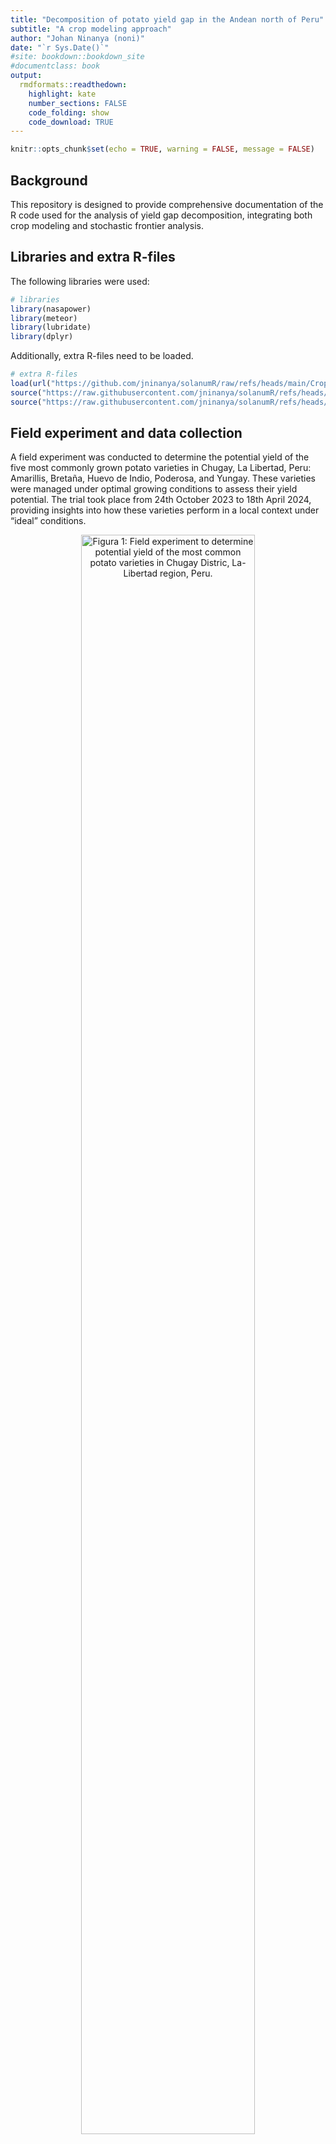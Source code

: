```yaml
---
title: "Decomposition of potato yield gap in the Andean north of Peru"
subtitle: "A crop modeling approach"
author: "Johan Ninanya (noni)"
date: "`r Sys.Date()`"
#site: bookdown::bookdown_site
#documentclass: book
output:
  rmdformats::readthedown:
    highlight: kate
    number_sections: FALSE
    code_folding: show
    code_download: TRUE
---
```


```r
knitr::opts_chunk$set(echo = TRUE, warning = FALSE, message = FALSE)
```

## Background

This repository is designed to provide comprehensive documentation of the R code used for the analysis of yield gap decomposition, integrating both crop modeling and stochastic frontier analysis.


## Libraries and extra R-files

The following libraries were used:

```r
# libraries
library(nasapower)
library(meteor)
library(lubridate)
library(dplyr)
```

Additionally, extra R-files need to be loaded. 

```r
# extra R-files
load(url("https://github.com/jninanya/solanumR/raw/refs/heads/main/CropParamsList.Rdata"))
source("https://raw.githubusercontent.com/jninanya/solanumR/refs/heads/main/thermalTime.R")
source("https://raw.githubusercontent.com/jninanya/solanumR/refs/heads/main/SolanumModel.R")

```


## Field experiment and data collection

A field experiment was conducted to determine the potential yield of the five most commonly grown potato varieties in Chugay, La Libertad, Peru: Amarillis, Bretaña, Huevo de Indio, Poderosa, and Yungay. These varieties were managed under optimal growing conditions to assess their yield potential. The trial took place from 24th October 2023 to 18th April 2024, providing insights into how these varieties perform in a local context under "ideal" conditions.

<!-- Figure 01 -->
<a id="Figure01"></a>
<div style="text-align:center;">
  ![**Figura 1:** Field experiment to determine potential yield of the most common potato varieties in Chugay Distric, La-Libertad region, Peru.](https://github.com/jninanya/Potato_Yield_Gap/blob/main/Figures/Field_experiment.png?raw=true){width=81%}
  <p style="margin-bottom: 10px;"></p> <!-- Add some space below the image caption -->
</div>

A total of five biomass evaluations were carried out, where the plant organs (leaf, stem, root, and tubers) were separated, every two weeks from the tuberization stage to harvest. Additionally, fifteen canopy cover evaluations were conducted from plant emergence to senescence, providing detailed data on the growth and development of the five potato varieties. The dataset related to this field experiment can be downloaded at https://doi.org/10.21223/JPA3NZ. 

### Biomass data
Lets see the harvest index, i.e., the ratio of tuber biomass over total biomass. Click on `code` to see the R chunk code for the canopy biomass data.

```r
#---------------------------------------------------------------
# SUMMARY OF BIOMASS DATA
#---------------------------------------------------------------
BD <- read.csv("https://github.com/jninanya/Potato_Yield_Gap/raw/refs/heads/main/Data/biomass_dataset.csv")
#head(BD)

# Constant to convert kg/plant to t/ha
k = (1/1000)*(1/(0.3*1))*(10000/1)*0.001

# Matter concentration of <organ> (MCX)
BD$MCL <- BD$sDLM/BD$sFLM      # L = leaf
BD$MCS <- BD$sDSM/BD$sFSM      # S = stem
BD$MCR <- BD$sDRM/BD$sFRM      # R = root
BD$MCT <- BD$sDTM/BD$sFTM      # T = tuber
BD$DMC <- BD$MCT                 

# Dry <organ> matter (DXM)
BD$DLM <- BD$FLM*BD$MCL
BD$DSM <- BD$FSM*BD$MCS
BD$DRM <- BD$FRM*BD$MCR
BD$DTM <- BD$FTM*BD$MCT

# Fresh <organ> yield (FXY)
BD$FLY <- BD$FLM*k
BD$FSY <- BD$FSM*k
BD$FRY <- BD$FRM*k
BD$FTY <- BD$FTM*k               

# Dry <organ> yield (DXY)
BD$DLY <- BD$DLM*k
BD$DSY <- BD$DSM*k
BD$DRY <- BD$DRM*k
BD$DTY <- BD$DTM*k

# Total dry matter (TDM) and harvest index (HI)
BD$TDM <- BD$DLY + BD$DSY + BD$DRY + BD$DTY
BD$HI <- BD$DTY/BD$TDM

# Summary: mean and standard error for HI
smrBD <- BD %>%
  group_by(CODE, EVAL, DAP) %>%
  summarise(DLY = mean(DLY, na.rm = TRUE),
            DSY = mean(DSY, na.rm = TRUE),
            DRY = mean(DRY, na.rm = TRUE),
            DTY = mean(DTY, na.rm = TRUE),
            FTY = mean(FTY, na.rm = TRUE),
            TDM = mean(TDM, na.rm = TRUE),
            DMC = mean(DMC, na.rm = TRUE),
            N = sum(!is.na(HI)),
            nd = n(),
            HI_mean = mean(HI, na.rm = TRUE),
            HI_se = sd(HI, na.rm = TRUE)/sqrt(N)
    )
smrBD <- as.data.frame(smrBD)

# Data frame for each variety
AMA <- smrBD[smrBD$CODE=="AMA",]
BRE <- smrBD[smrBD$CODE=="BRE",]
HUE <- smrBD[smrBD$CODE=="HUE",]
POD <- smrBD[smrBD$CODE=="POD",]
YUN <- smrBD[smrBD$CODE=="YUN",]

# General plot settings
par(oma    = c(4.5, 4.5, 0.5, 3),  # general margins
    mfrow  = c(1, 5),                # number of sub-figures
    mar    = c(0, 0, 0, 0),          # margins per sub-figure
    family = "serif",                # text family
    lwd    = 1.0,                    # line width
    las    = 1,                      # style of axis labels  
    pch    = 19,                     # plotting points
    cex    = 0.8
)

# Color and y-axis limits
pC <- c("blue","yellow","green","cyan","red") 
yL <- c(0,1) 

# Plot for Amarilis
with(AMA, plot(x=DAP, y=HI_mean, ylim=yL, col=pC[1], axes=FALSE, xlab="", ylab=""))
with(AMA, lines(x=DAP, y=HI_mean, lty=2, col=pC[1]))
box(); axis(2); axis(4, labels=FALSE);axis(1)
mtext(side=2, "Harvest Index", line=3, las=0)

# Plot for Bretana
with(BRE, plot(x=DAP, y=HI_mean, ylim=yL, col=pC[2], axes=FALSE, xlab="", ylab=""))
with(BRE, lines(x=DAP, y=HI_mean, lty=2, col=pC[2]))
box(); axis(2,labels=FALSE); axis(4, labels=FALSE);axis(1)

# Plot for 
with(HUE, plot(x=DAP, y=HI_mean, ylim=yL, col=pC[3], axes=FALSE, xlab="", ylab=""))
with(HUE, lines(x=DAP, y=HI_mean, lty=2, col=pC[3]))
box(); axis(2,labels=FALSE); axis(4, labels=FALSE);axis(1)
mtext(side=1, "Days after planting", line=3)

with(POD, plot(x=DAP, y=HI_mean, ylim=yL, col=pC[4], axes=FALSE, xlab="", ylab=""))
with(POD, lines(x=DAP, y=HI_mean, lty=2, col=pC[4]))
box(); axis(2,labels=FALSE); axis(4, labels=FALSE);axis(1)

with(YUN, plot(x=DAP, y=HI_mean, ylim=yL, col=pC[5], axes=FALSE, xlab="", ylab=""))
with(YUN, lines(x=DAP, y=HI_mean, lty=2, col=pC[5]))
box(); axis(2,labels=FALSE); axis(4);axis(1)

```

### Canopy cover data
Click on `code` to see the R chunk code for the canopy cover data.

```r
#---------------------------------------------------------------
# SUMMARY OF CANOPY COVER DATA
#---------------------------------------------------------------
CD <- read.csv("https://github.com/jninanya/Potato_Yield_Gap/raw/refs/heads/main/Data/canopy_cover_dataset.csv")
#head(CD)

# Summary by variety and evaluation
smrCD <- CD %>%
  group_by(CODE, DAP) %>%
  summarise(N = sum(!is.na(CC)),
            nd = n(),
            CC_mean = mean(CC, na.rm = TRUE),
            CC_se = sd(CC, na.rm = TRUE)/sqrt(N),
  )

smrCD <- as.data.frame(smrCD)

# Data frame for each variety
AMA <- smrCD[smrCD$CODE=="AMA",]
BRE <- smrCD[smrCD$CODE=="BRE",]
HUE <- smrCD[smrCD$CODE=="HUE",]
POD <- smrCD[smrCD$CODE=="POD",]
YUN <- smrCD[smrCD$CODE=="YUN",]

# General plot settings
par(oma    = c(4.5, 4.5, 0.5, 3),  # general margins
    mfrow  = c(1, 5),                # number of sub-figures
    mar    = c(0, 0, 0, 0),          # margins per sub-figure
    family = "serif",                # text family
    lwd    = 1.0,                    # line width
    las    = 1,                      # style of axis labels  
    pch    = 19,                     # plotting points
    cex    = 0.8
)

# Color and y-axis limits
pC <- c("blue","yellow","green","cyan","red") 
yL <- c(0,100) 

# Plot for Amarilis
with(AMA, plot(x=DAP, y=CC_mean, ylim=yL, col=pC[1], axes=FALSE, xlab="", ylab=""))
with(AMA, lines(x=DAP, y=CC_mean, lty=2, col=pC[1]))
box(); axis(2); axis(4, labels=FALSE);axis(1)
mtext(side=2, "Canopy cover (%)", line=3, las=0)

# Plot for Bretana
with(BRE, plot(x=DAP, y=CC_mean, ylim=yL, col=pC[2], axes=FALSE, xlab="", ylab=""))
with(BRE, lines(x=DAP, y=CC_mean, lty=2, col=pC[2]))
box(); axis(2,labels=FALSE); axis(4, labels=FALSE);axis(1)

# Plot for 
with(HUE, plot(x=DAP, y=CC_mean, ylim=yL, col=pC[3], axes=FALSE, xlab="", ylab=""))
with(HUE, lines(x=DAP, y=CC_mean, lty=2, col=pC[3]))
box(); axis(2,labels=FALSE); axis(4, labels=FALSE);axis(1)
mtext(side=1, "Days after planting", line=3)

with(POD, plot(x=DAP, y=CC_mean, ylim=yL, col=pC[4], axes=FALSE, xlab="", ylab=""))
with(POD, lines(x=DAP, y=CC_mean, lty=2, col=pC[4]))
box(); axis(2,labels=FALSE); axis(4, labels=FALSE);axis(1)

with(YUN, plot(x=DAP, y=CC_mean, ylim=yL, col=pC[5], axes=FALSE, xlab="", ylab=""))
with(YUN, lines(x=DAP, y=CC_mean, lty=2, col=pC[5]))
box(); axis(2,labels=FALSE); axis(4);axis(1)

```



```r


wvars <- c("T2M_MAX", "T2M_MIN", "ALLSKY_SFC_SW_DWN")
period <- c("2000-01-01", "2023-12-31")

# coordinates (lon, lat) of the Fultola location
FUL <- c(89.5262, 22.7088) 

# get daily data from NASA POWER 
wdata <- get_power(
  community = "ag",
  lonlat = FUL,
  pars = wvars,
  dates = period,
  temporal_api = "daily"
)

# change column names and photoperiod computation
colnames(wdata)[8:10] <- c("TMAX", "TMIN", "SRAD")
wdata$DATE <- wdata$YYYYMMDD
wdata$SUNSH <- photoperiod(wdata$DOY, wdata$LAT)

# CLIMATIC CONDITIONS FOR THE 2000-2020 PERIOD
# average wdata by DOY
smr_ave <- wdata[wdata$YEAR >= 2000 & wdata$YEAR <= 2020, ] %>%
  group_by(DOY) %>%
  summarise_at(c("TMAX", "TMIN", "SRAD"), mean, na.rm = TRUE)

# quantile 10
smr_q10 <- wdata[wdata$YEAR >= 2000 & wdata$YEAR <= 2020, ] %>%
  group_by(DOY) %>%
  summarise_at(c("TMAX", "TMIN", "SRAD"), quantile, probs = 0.10, na.rm = TRUE)

# quantile 90
smr_q90 <- wdata[wdata$YEAR >= 2000 & wdata$YEAR <= 2020, ] %>%
  group_by(DOY) %>%
  summarise_at(c("TMAX", "TMIN", "SRAD"), quantile, probs = 0.90, na.rm = TRUE)

# select DOY from 1 to 365 (DOY = 366 is not considered)
smr_ave <- smr_ave[1:365,]
smr_q10 <- smr_q10[1:365,]
smr_q90 <- smr_q90[1:365,]

```

Climatic condition show XX. Click on `code` to see the R chunk code for the plot below. 

```r
# general plot settings
par(oma    = c(2.5, 3.5, 0.5, 3.5),  # general margins
    mfrow  = c(1, 2),                # number of sub-figures
    mar    = c(0, 0.25, 0, 0.25),    # margins per sub-figure
    ps     = 10,                     # text font size
    family = "serif",                # text family
    lwd    = 1.0,                    # line width
    las    = 1,                      # style of axis labels  
    pch    = 20                      # plotting points
)

# x-axis tick marks and labels
x <- smr_ave$DOY
xtick <- c(15, 75, 136, 197, 259, 320)
xlabs <- c("JAN", "MAR", "MAY", "JUL", "SEP", "NOV")

# PLOT MINIMUM AND MAXIMUM TEMPERATURES
# create an empty plot
plot(x = 0, y = 0, xlim = c(1, 365), ylim = c(5, 45), xlab = "", ylab = "", 
     type = "l", axes = FALSE)
box()
axis(1, at = xtick,  labels = xlabs)
axis(2, las = 1)
mtext(side = 2, text = quote("Temperature (°C)"), 
      las = 0, line = 2.4, cex = 1.5)

# add minimum temperature to empty plot
polygon(c(x, rev(x)), c(smr_q90$TMIN, rev(smr_q10$TMIN)), col = "#ffb2b2")
lines(x, smr_ave$TMIN, col = "#FF0000", lwd = 2)
lines(x, smr_q10$TMIN, col = "#ffb2b2")
lines(x, smr_q90$TMIN, col = "#ffb2b2")

# add maximum temperature to empty plot
polygon(c(x, rev(x)), c(smr_q90$TMAX, rev(smr_q10$TMAX)), col = "#b2b2ff")
lines(x, smr_ave$TMAX, col = "#0000FF", lwd = 2)
lines(x, smr_q10$TMAX, col = "#b2b2ff")
lines(x, smr_q90$TMAX, col = "#b2b2ff")

# add legend
legend(x = "topright", legend = c("TMAX", "TMIN"), 
       col = c("#0000FF", "#FF0000"), lty = 1, cex = 0.8, lwd = 1.5)

# PLOT SOLAR RADIATION
# create an empty plot
plot(x = 0, y = 0, type = "l", xlim = c(1, 365), ylim = c(0, 30), 
     xlab = "", ylab = "", axes = FALSE)
box()
axis(1, at = xtick, labels = xlabs)
axis(4, las = 1)
mtext(side = 4, text = quote("Radiation (MJ m"^{-2}*")"), 
      las = 0, line = 2.4, cex = 1.5)

# add solar radiation data to empty plot
polygon(c(x, rev(x)), c(smr_q90$SRAD, rev(smr_q10$SRAD)), col = "#e8cfb4")
lines(x, smr_ave$SRAD, col = "#B45F06", lwd = 2)
lines(x, smr_q10$SRAD, col = "#e8cfb4")
lines(x, smr_q90$SRAD, col = "#e8cfb4")

# add legend
legend(x = "topright", legend = "SRAD", col = "#B45F06", 
       lty = 1, cex = 0.8, lwd = 1.5)

```

## Biass correction of weather data

```r
# data for model calibration
climate <- apply(smr_ave, 2, rep, 2)
climate <- as.data.frame(climate)

year1 = fromDoy(climate$DOY[1:365], 2021)
year2 = fromDoy(climate$DOY[366:730], 2022)

climate$day <- NULL
climate$month <- NULL
climate$year <- NULL
climate$day[1:365] <- day(year1)
climate$day[366:730] <- day(year2)
climate$month[1:365] <- month(year1)
climate$month[366:730] <- month(year2)
climate$year[1:365] <- year(year1)
climate$year[366:730] <- year(year2)

climate <- climate[,c("day", "month", "year", "DOY", "TMAX", "TMIN", "SRAD")]

```


## SOLANUM model calibration

The SOLANUM model has a tool called **Parameter Estimator** which translates expert knowledge about the crop phenology into the model parameters. This tool is based on allometric and heuristic methods that relate mathematical functions of the vegetative (canopy cover) and reproductive (tuber partitioning) crop growth with the parameters of the model. This tool is based on the following 3 principles:

* Use generic mathematical functions to describe either canopy cover or tuber formation, regardless of varieties or environmental conditions, but with specific parameters that vary depending on varieties.
* Apply numerical methods to estimate specific parameters by forcing the function to fit a minimum number of data points.
* The pre-defined minimum number of data points needed to fit the functions must be obtained from expert knowledge. This comprises sowing and harvest dates, day of emergence, day of the maximum canopy cover, maximum canopy cover index, day of physiological maturity, and day of tuber initiation.

More details about the Parameter Estimator tool can be found in [Harahagazwe et al. (2018)](#Harahagazwe-et-al-2018).

```r
y1 <- c("Distance between plants (cm)", "Distance between rows (cm)", "Planting date", "Emergency day (DAP)", "Tuber initiation onset (DAP)", "Time when plant reach its maximum canopy cover (DAP)", "Harvest day (DAP)", "Approximate value of the maximum canopy cover (fraction)", "Yield at 70 DAP (t/ha)", "Yield at harvest day (t/ha)", "Dry matter concentration (%)")
y2 <- c("25", "60", "11th November", "12", "35", "60", "90", "0.92", "28", "35", "22.50")
y3 <- c("25", "60", "11th November", "14", "35", "60", "90", "0.85", "25", "32", "21.54")

tb <- data.frame(y1, y2, y3)
colnames(tb) <- c("DESCRIPTION", "BARI-ALU72", "BARI-ALU78")

knitr::kable(tb, caption = "Table 1. Crop phenology information used as input to the SOLANUM Parameter Estimator tool for model calibration. DAP = Days after planting.")

```

<!-- Figure 01 -->
<a id="Figure01"></a>
<div style="text-align:center;">
  ![**Figura 1:** Parameter Estimator tool of the SOLANUM model.](https://github.com/jninanya/Ramirez-et-al-2024/blob/main/solanumR/Figures/Parameter-Estimator-Tool.png?raw=true){width=81%}
  <p style="margin-bottom: 10px;"></p> <!-- Add some space below the image caption -->
</div>

The Parameter Estimated tool was run with using information about crop phenology from literature (Mahmud et al. 2021, Islam et al. 2022) and from expert knowdledge (R. Ebna and H. Monower; personal comunication; 6 February 2024). Values of the crop parameters for both varieties were saved in `CropParamsList.Rdata`. Let's see them in the following R chunk code:

```r
load(url("https://github.com/jninanya/Ramirez-et-al-2024/raw/main/solanumR/CropParamsList.Rdata"))

CropParamsList$BariAlu72

CropParamsList$BariAlu78
```

## Determination of optimum planting date

## Determination of potential yields

```r

#-------------------------------------------------------------------------------
# 5. Historical yield at 80 and 90 DAP 
#-------------------------------------------------------------------------------
# consider 20 years
nyears <- 2000:2019

swgDates <- c("2021-12-20", "2021-12-12", "2021-12-20", "2021-12-12",
              "2022-12-14", "2022-12-31", "2022-12-14", "2022-12-31")
hvtDates <- c("2022-03-27", "2022-03-27", "2022-03-27", "2022-03-27",
              "2023-03-16", "2023-03-16", "2023-03-16", "2023-03-16")
hvtDAP <- c(97, 105, 97, 105, 92, 75, 92, 75)

CP <- CropParamsList[c("BariAlu72", "BariAlu78")]
CParams <- list(CP[[1]], CP[[1]], CP[[2]], CP[[2]], 
                CP[[1]], CP[[1]], CP[[2]], CP[[2]])  
emgDays <- c(12, 12, 14, 14, 12, 12, 14, 14)

wdata <- as.data.frame(wdata)

o1 <- as.data.frame(matrix(nrow = length(nyears), ncol = 8))
o2 <- as.data.frame(matrix(nrow = length(nyears), ncol = 8))
o3 <- as.data.frame(matrix(nrow = length(nyears), ncol = 8))

cname <-   c("ZTV1S1", "CTV1S1", "ZTV2S1", "CTV2S1",
             "ZTV1S2", "CTV1S2", "ZTV2S2", "CTV2S2")

colnames(o1) <- colnames(o2) <- colnames(o3) <- cname
rownames(o1) <- rownames(o2) <- rownames(o3) <- nyears

for(i in 1:length(nyears)){
  
  for(j in 1:8){
    
    swg <- swgDates[j]
    hvt <- hvtDates[j]
    weather <- wdata
    sowing <- paste(nyears[i], month(swg), day(swg), sep = "-")
    #harvest <- paste(nyears[i]+1, month(hvt), day(hvt), sep = "-")
    harvest <- as.Date(sowing) + hvtDAP[j]
    EDay <- emgDays[j]
    plantDensity = 12.5
    CropParams <- CParams[[j]]
    
    res <- SolanumModel(weather, sowing, harvest, EDay,plantDensity, CropParams)
    nn <- nrow(res)
    o1[i, j] <- as.character(res$date[1])
    o2[i, j] <- round(res$fty[nn], 1)
    o3[i, j] <- round(res$tdm[nn], 1)
    
  }
}

c1 <- list(date = o1, fty = o2, tdm = o3)


#-------------------------------------------------------------------------------
# 9. Final plot
#-------------------------------------------------------------------------------
# general plot settings
par(oma    = c(3.0, 4.2, 2.0, 4.2),  # general margins
    mfrow  = c(1, 2),                # number of sub-figures
    mar    = c(0.8, 0.1, 0.1, 0.1),  # margins per sub-figure
    ps     = 10,                     # text font size
    family = "serif",                # text family
    lwd    = 1.0,                    # line width
    las    = 1,                      # style of axis labels  
    pch    = 20                      # plotting points
)

xT <- c(10, 25, 40, 55, 71, 86)
xL <- c("10-Nov", "25-Nov", "10-Dec", "25-Dec", "10-Jan", "25-Jan")

# sub-figure A
b1 = boxplot(c1$fty[, 1:2], xlim = c(0.5,4.7), ylim = c(28, 47), 
             at = 1:2, axes = FALSE, boxwex = 0.6)
b2 = boxplot(c1$fty[, 3:4], add = TRUE, at = c(3.2, 4.2), 
             axes = FALSE, boxwex = 0.6)
box()
axis(side = 2)
mtext(side = 2, text = bquote("YP (t ha"^{-1}*")"), las = 0, 
      line = 2.4, cex = 1.2)
text(x = 0.5+0.025*(4.7-0.5), y = 47-0.050*(47-28), 
     labels = bquote(bold("A)")))

axis(side = 1, at = c(1,2,3.2,4.2), 
     labels = c("ZT_BA72", "CT_BA72", "ZT_BA78", "CT_BA78"), cex.axis = 1.2)


# sub-figure B
b1 = boxplot(c1$fty[, 5:6], xlim = c(0.5,4.7), ylim = c(28, 47), 
             at = 1:2, axes = FALSE, boxwex = 0.6)
b2 = boxplot(c1$fty[, 7:8], add = TRUE, at = c(3.2, 4.2), 
             axes = FALSE, boxwex = 0.6)
box()
axis(side = 4) 
mtext(side = 4, text = bquote("YP (t ha"^{-1}*")"), las = 0, 
      line = 3.0, cex = 1.2)
text(x = 0.5+0.025*(4.7-0.5), y = 47-0.050*(47-28), 
     labels = bquote(bold("B)")))

axis(side = 1, at = c(1,2,3.2,4.2), 
     labels = c("ZT_BA72", "CT_BA72", "ZT_BA78", "CT_BA78"), cex.axis = 1.2)







```



## Survey data collection

```r

################################################################################
# 3. Thermal time computing
################################################################################
year0 = 2000
year1 = 2022
n <- as.Date("2023-01-31")-as.Date("2022-11-01")+1
m <- year1-year0+1

#wdata <- wdata[wdata$YEAR>=year0 & wdata$YEAR<=year1,]

out0 <- as.data.frame(matrix(nrow = n, ncol = m))
out1 <- as.data.frame(matrix(nrow = n, ncol = m))
out2 <- as.data.frame(matrix(nrow = n, ncol = m))
yy = seq(year0, year1, by = 1)

# load extra functions




weather <- wdata

#for(jj in 1:m){
#  
#  date0 = as.Date(paste0(yy[jj], "-11-01"))-1
#  
#  for(ii in 1:n){
#  
#    
#    sDate = as.Date(date0 + ii)
#    sDate.name = paste(month(sDate), day(sDate), sep = "-")
#    out0[ii, jj] = as.character(sDate)
#    
#    sowing = sDate
#    harvest = sowing + 90
#    ndays = as.numeric(harvest-sowing)+1
#    
### variety Bari Alu 72    
#    source("https://raw.githubusercontent.com/jninanya/Ramirez-et-a#l-2024/main/solanumR/BARI-Alu-72.R")
#    source("https://raw.githubusercontent.com/jninanya/Ramirez-et-a#l-2024/main/solanumR/Module_PotentialGrowth_V2.0.R")
#    
#    out1[ii, jj] = ifelse(df$fty[ndays]>20, df$fty[ndays], NA)
#    
### variety Bari Alu 78
#    source("https://raw.githubusercontent.com/jninanya/Ramirez-et-a#l-2024/main/solanumR/BARI-Alu-78.R")
#    source("https://raw.githubusercontent.com/jninanya/Ramirez-et-a#l-2024/main/solanumR/Module_PotentialGrowth_V2.0.R")
#    
#    out2[ii, jj] = ifelse(df$fty[ndays]>20, df$fty[ndays], NA)
#    
#    rownames(out0)[ii] = sDate.name
#    rownames(out1)[ii] = sDate.name
#    rownames(out2)[ii] = sDate.name
#  }
#  
#  colnames(out0)[jj] = yy[jj]
#  colnames(out1)[jj] = yy[jj]
#  colnames(out2)[jj] = yy[jj]
#  
#}

#d1 <- out1
#d2 <- out2
#
#boxplot(t(d1), col = "green", outline = FALSE, las=1,
#        ylab = "potential yield (t/ha)")
#
#boxplot(t(d2), col = "red", outline = FALSE, las=1,
#        ylab = "potential yield (t/ha)")
#
#
### plot fty by planting date
#x <- 1:92
#fty_mean <- apply(out1, 1, mean, na.rm = TRUE)
#fty_q10 <- apply(out1, 1, quantile, probs = 0.10, na.rm = TRUE)
#fty_q90 <- apply(out1, 1, quantile, probs = 0.90, na.rm = TRUE)
#
#
##--------------------------------------------------
##--------------------------------------------------
#### General figure settings
#par(oma = c(4, 1, 0.5, 0.5),  # general margins
#    mfrow = c(2, 1),              # number of sub-figures
#    mar = c(0,3,0,0),           # margins per sub-figure
##    ps = 10,                      # text font size
#    family = "serif"              # text family
##    lwd = 0.5,                    # line width
##    las = 1,                      # style of axis labels
##    pch = 20                      # plotting points
#)
#
#x=1:90
#y1=d1$`2021`[1:90]
#y2=d2$`2021`[1:90]
#plot(x, y1, type = "l", xlim = c(1,92), ylim = c(23,57), 
#     xlab = "", ylab = "potential yield (t/ha)", axes = FALSE, 
#     lwd = 2)
#box()
#lines(x, y2, lwd = 2, col = "gray50")
#
##axis(1, at = c(5,15,25,35,45,55,66,76,86), las = 2,
##     labels = c("5-nov","15-nov","25-nov","5-dec","15-dec","25-dec#","5-jan","15-jan","25-jan"))
##axis(1, las = 1, at = seq(5, 90, by=10))
#axis(2, las = 1, at=seq(25,55,by=5))
#abline(v=50, lty = 2, col = "blue")
#abline(v=74, lty = 2, col = "blue")
#
#text(47, 55.5, "ZT", col = "blue")
#text(71, 55.5, "CT", col = "blue")
#
#text(0, 55.5, expression(bold("A")))
#mtext(side=2, text=bquote("yield (t ha"^{"-1"}*")"), cex = 1.5, #line = 2.4)
#
####
#x=1:85
#y1=d1$`2022`[1:85]
#y2=d2$`2022`[1:85]
#plot(x, y1, type = "l", xlim = c(1,92), ylim = c(23,52), 
#     xlab = "", ylab = "potential yield (t/ha)", axes = FALSE, 
#     lwd = 2)
#box()
#lines(x, y2, lwd = 2, col = "gray50")
#
#axis(1, at = c(5,15,25,35,45,55,66,76,86), las = 2,
#     labels = c("05-nov","15-nov","25-nov","05-dec","15-dec","25-de#c","05-jan","15-jan","25-jan"))
##axis(1, las = 1, at = seq(5, 90, by=10))
#axis(2, las = 1, at=seq(25,50,by=5))
#abline(v=44, lty = 2, col = "blue")
#abline(v=62, lty = 2, col = "blue")
#
#text(41, 51, "ZT", col = "blue")
#text(59, 51, "CT", col = "blue")
#
#text(0, 51, expression(bold("B")))
#
#mtext(side=2, text=bquote("yield (t ha"^{"-1"}*")"), cex = 1.5, #line = 2.4)
#









```

## Stochastic Frontier Analysis


## References

1. [Harahagazwe et al. (2018)](#Harahagazwe-et-al-2018)




```r
# Knit index.Rmd two times
file.copy(from = "./index.html", to = "../docs/", overwrite = TRUE)            
```








